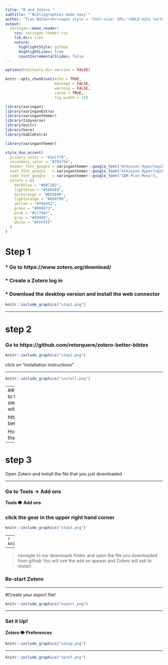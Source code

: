 ```yaml
---
title: "R and Zotero "
subtitle: "`Bibliographies made easy`"
author: "Tian Walker<br><span style = 'font-size: 50%;'>EDLD mini lecture<br>Fall 2022</span>"
output:
  xaringan::moon_reader:
    css: xaringan-themer.css
    lib_dir: libs
    nature:
      highlightStyle: github
      highlightLines: true
      countIncrementalSlides: false
---
```



```r
options(htmltools.dir.version = FALSE)

knitr::opts_chunk$set(echo = TRUE,
                      message = FALSE,
                      warning = FALSE,
                      cache = TRUE,
                      fig.width = 12)

library(xaringan)
library(xaringanExtra)
library(xaringanthemer)
library(tidyverse)
library(knitr)
library(here)
library(kableExtra)

```

```r
library(xaringanthemer)

style_duo_accent(
  primary_color = "#3e1f79",
  secondary_color = "#791f5e",
  header_font_google = xaringanthemer::google_font("Atkinson Hyperlegible", "600"),
  text_font_google   = xaringanthemer::google_font("Atkinson Hyperlegible", "300", "300i"),
  code_font_google   = xaringanthemer::google_font("IBM Plex Mono"),
  colors = c(
    darkblue = "#0072B2",
    lightblue = "#56B4E9",
    darkorange = "#D55E00",
    lightorange = "#E69f00",
    yellow = "#f0e442",
    green = "#009E73",
    pink = "#CC79A7",
    gray = "#99999",
    white = "#FFFFFF"
  )
)

```

# Step 1

### * Go to https://www.zotero.org/download/
### * Create a Zotero log in 
### * Download the desktop version and install the web connector

```r
knitr::include_graphics("step1.png")
```

---

# step 2

### Go to https://github.com/retorquere/zotero-better-bibtex

```r
knitr::include_graphics("step2.png")
```

click on "installation instructions"

---

```r
knitr::include_graphics("install.png")
```
---
##Clicking latest version will take you to this link
### you can skip all those steps and go straight to the download with this link:

https://github.com/retorquere/zotero-better-bibtex/releases/tag/v6.7.36

However, it is good to skim through the instructions

---

# step 3

Open Zotero and install the file that you just downloaded

---

### Go to Tools -> Add ons 
**Tools 🡆 Add ons**

### click the gear in the upper right hand corner

```r
knitr::include_graphics("step3.png")
```
---
```r
knitr::include_graphics("addon.png")
```

---

> naviagte to our downloads folder and open the file you downloaded from github
> You will see the add on appear and Zotero will ask to restart

### Re-start Zotero

---

#Create your export file! 

```r
knitr::include_graphics("export.png")
```

---

### Set it Up! 

**Zotero 🡆 Preferences**

```r
knitr::include_graphics("setup.png")
```

---

```r
knitr::include_graphics("zpref.png")
```


